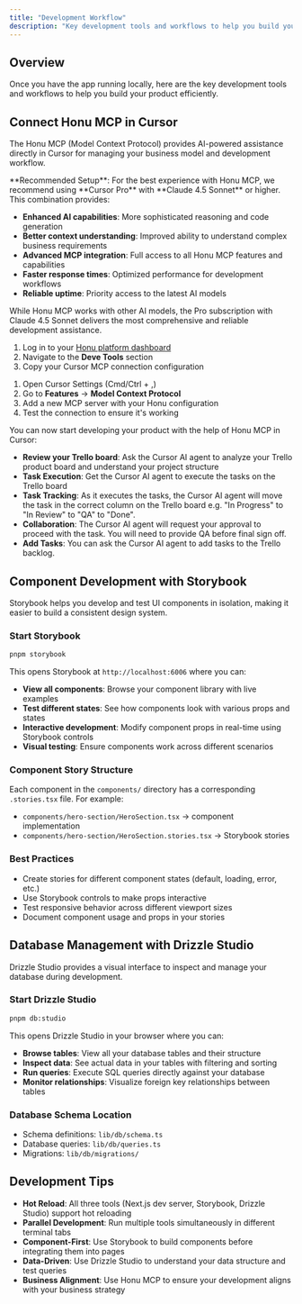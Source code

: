 ```yaml
---
title: "Development Workflow"
description: "Key development tools and workflows to help you build your product efficiently"
---
```


## Overview

Once you have the app running locally, here are the key development tools and workflows to help you build your product efficiently.

## Connect Honu MCP in Cursor

The Honu MCP (Model Context Protocol) provides AI-powered assistance directly in Cursor for managing your business model and development workflow.

<Note>
  **Recommended Setup**: For the best experience with Honu MCP, we recommend using **Cursor Pro** with **Claude 4.5 Sonnet** or higher. This combination provides:
  
  - **Enhanced AI capabilities**: More sophisticated reasoning and code generation
  - **Better context understanding**: Improved ability to understand complex business requirements
  - **Advanced MCP integration**: Full access to all Honu MCP features and capabilities
  - **Faster response times**: Optimized performance for development workflows
  - **Reliable uptime**: Priority access to the latest AI models
  
  While Honu MCP works with other AI models, the Pro subscription with Claude 4.5 Sonnet delivers the most comprehensive and reliable development assistance.
</Note>

<Steps>
<Step title="Get your MCP connection details">

1. Log in to your [Honu platform dashboard](https://dashboard.honu.ai)
2. Navigate to the **Deve Tools** section
3. Copy your Cursor MCP connection configuration

</Step>

<Step title="Configure Cursor">

1. Open Cursor Settings (Cmd/Ctrl + ,)
2. Go to **Features** → **Model Context Protocol**
3. Add a new MCP server with your Honu configuration
4. Test the connection to ensure it's working

</Step>

<Step title="Start using Honu MCP">

You can now start developing your product with the help of Honu MCP in Cursor:

- **Review your Trello board**: Ask the Cursor AI agent to analyze your Trello product board and understand your project structure
- **Task Execution**: Get the Cursor AI agent to execute the tasks on the Trello board
- **Task Tracking**: As it executes the tasks, the Cursor AI agent will move the task in the correct column on the Trello board e.g. "In Progress" to "In Review" to "QA" to "Done".
- **Collaboration**: The Cursor AI agent will request your approval to proceed with the task. You will need to provide QA before final sign off.
- **Add Tasks**: You can ask the Cursor AI agent to add tasks to the Trello backlog.

</Step>
</Steps>

## Component Development with Storybook

Storybook helps you develop and test UI components in isolation, making it easier to build a consistent design system.

### Start Storybook

```bash
pnpm storybook
```

This opens Storybook at `http://localhost:6006` where you can:

- **View all components**: Browse your component library with live examples
- **Test different states**: See how components look with various props and states
- **Interactive development**: Modify component props in real-time using Storybook controls
- **Visual testing**: Ensure components work across different scenarios

### Component Story Structure

Each component in the `components/` directory has a corresponding `.stories.tsx` file. For example:

- `components/hero-section/HeroSection.tsx` → component implementation
- `components/hero-section/HeroSection.stories.tsx` → Storybook stories

### Best Practices

- Create stories for different component states (default, loading, error, etc.)
- Use Storybook controls to make props interactive
- Test responsive behavior across different viewport sizes
- Document component usage and props in your stories

## Database Management with Drizzle Studio

Drizzle Studio provides a visual interface to inspect and manage your database during development.

### Start Drizzle Studio

```bash
pnpm db:studio
```

This opens Drizzle Studio in your browser where you can:

- **Browse tables**: View all your database tables and their structure
- **Inspect data**: See actual data in your tables with filtering and sorting
- **Run queries**: Execute SQL queries directly against your database
- **Monitor relationships**: Visualize foreign key relationships between tables

### Database Schema Location

- Schema definitions: `lib/db/schema.ts`
- Database queries: `lib/db/queries.ts`
- Migrations: `lib/db/migrations/`



## Development Tips

- **Hot Reload**: All three tools (Next.js dev server, Storybook, Drizzle Studio) support hot reloading
- **Parallel Development**: Run multiple tools simultaneously in different terminal tabs
- **Component-First**: Use Storybook to build components before integrating them into pages
- **Data-Driven**: Use Drizzle Studio to understand your data structure and test queries
- **Business Alignment**: Use Honu MCP to ensure your development aligns with your business strategy
